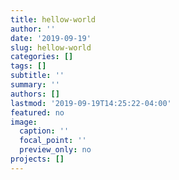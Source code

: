 ```yaml
---
title: hellow-world
author: ''
date: '2019-09-19'
slug: hellow-world
categories: []
tags: []
subtitle: ''
summary: ''
authors: []
lastmod: '2019-09-19T14:25:22-04:00'
featured: no
image:
  caption: ''
  focal_point: ''
  preview_only: no
projects: []
---
```

